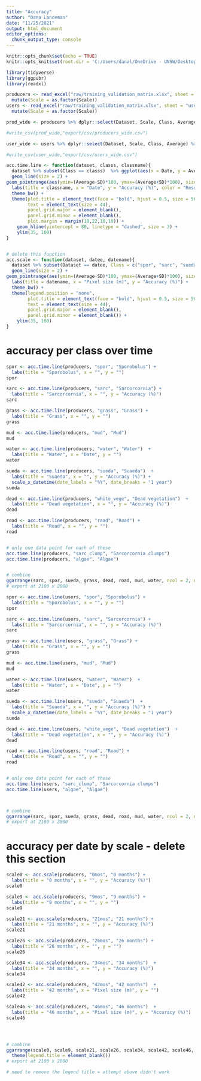 ```yaml
---
title: "Accuracy"
author: "Dana Lanceman"
date: "11/25/2021"
output: html_document
editor_options: 
  chunk_output_type: console
---
```


```r
knitr::opts_chunk$set(echo = TRUE)
knitr::opts_knit$set(root.dir = 'C:/Users/danal/OneDrive - UNSW/Desktop/WRL/R')
```


```r
library(tidyverse)
library(ggpubr)
library(readxl)
```

```r
producers <- read_excel("raw/training_validation_matrix.xlsx", sheet = "producers") %>% 
  mutate(Scale = as.factor(Scale))
users <- read_excel("raw/training_validation_matrix.xlsx", sheet = "users")  %>% 
  mutate(Scale = as.factor(Scale))
```


```r
prod_wide <- producers %>% dplyr::select(Dataset, Scale, Class, Average) %>% pivot_wider(names_from = Class, values_from = Average)

#write_csv(prod_wide,"export/csv/producers_wide.csv")

user_wide <- users %>% dplyr::select(Dataset, Scale, Class, Average) %>% pivot_wider(names_from = Class, values_from = Average)

#write_csv(user_wide,"export/csv/users_wide.csv")
```


```r
acc.time.line <- function(dataset, classs, classname){
  dataset %>% subset(Class == classs)  %>% ggplot(aes(x = Date, y = Average*100, color = Scale)) +
  geom_line(size = 2) + 
geom_pointrange(aes(ymin=(Average-SD)*100, ymax=(Average+SD)*100), size = 2) + 
  labs(title = classname, x = "Date", y = "Accuracy (%)", color = "Resolution (m)") +
  theme_bw() +
  theme(plot.title = element_text(face = "bold", hjust = 0.5, size = 56),
        text = element_text(size = 44),
        panel.grid.major = element_blank(),
        panel.grid.minor = element_blank(),
        plot.margin = margin(10,22,10,10)) +
    geom_hline(yintercept = 80, linetype = "dashed", size = 3) +
    ylim(35, 100)
}


# delete this function
acc.scale <- function(dataset, datee, datename){
  dataset %>% subset(Dataset == datee, Class = c("spor", "sarc", "sueda"))  %>% ggplot(aes(x = Scale, y = Average*100, color = Class)) +
  geom_line(size = 2) + 
geom_pointrange(aes(ymin=(Average-SD)*100, ymax=(Average+SD)*100), size = 2) + 
  labs(title = datename, x = "Pixel size (m)", y = "Accuracy (%)") +
  theme_bw() +
  theme(legend.position = "none",
        plot.title = element_text(face = "bold", hjust = 0.5, size = 56),
        text = element_text(size = 44),
        panel.grid.major = element_blank(),
        panel.grid.minor = element_blank()) +
    ylim(35, 100)
}
```


# accuracy per class over time

```r
spor <- acc.time.line(producers, "spor", "Sporobolus") +
  labs(title = "Sporobolus", x = "", y = "")
spor

sarc <- acc.time.line(producers, "sarc", "Sarcorcornia") +
  labs(title = "Sarcorcornia", x = "", y = "Accuracy (%)") 
sarc

grass <- acc.time.line(producers, "grass", "Grass") +
  labs(title = "Grass", x = "", y = "")
grass

mud <- acc.time.line(producers, "mud", "Mud")
mud

water <- acc.time.line(producers, "water", "Water")  +
  labs(title = "Water", x = "Date", y = "")
water

sueda <- acc.time.line(producers, "sueda", "Suaeda")  +
  labs(title = "Suaeda", x = "", y = "Accuracy (%)") +
  scale_x_datetime(date_labels = "%Y", date_breaks = "1 year")
sueda

dead <- acc.time.line(producers, "white_vege", "Dead vegetation")  +
  labs(title = "Dead vegetation", x = "", y = "Accuracy (%)") 
dead

road <- acc.time.line(producers, "road", "Road") +
  labs(title = "Road", x = "", y = "")
road 


# only one data point for each of these
acc.time.line(producers, "sarc_clump", "Sarcorcornia clumps")
acc.time.line(producers, "algae", "Algae") 


# combine
ggarrange(sarc, spor, sueda, grass, dead, road, mud, water, ncol = 2, nrow = 4, common.legend = TRUE, legend = "bottom") 
# export at 2100 x 2800

```



```r
spor <- acc.time.line(users, "spor", "Sporobolus") +
  labs(title = "Sporobolus", x = "", y = "")
spor

sarc <- acc.time.line(users, "sarc", "Sarcorcornia") +
  labs(title = "Sarcorcornia", x = "", y = "Accuracy (%)") 
sarc

grass <- acc.time.line(users, "grass", "Grass") +
  labs(title = "Grass", x = "", y = "")
grass

mud <- acc.time.line(users, "mud", "Mud")
mud

water <- acc.time.line(users, "water", "Water")  +
  labs(title = "Water", x = "Date", y = "")
water

sueda <- acc.time.line(users, "sueda", "Suaeda")  +
  labs(title = "Suaeda", x = "", y = "Accuracy (%)") +
  scale_x_datetime(date_labels = "%Y", date_breaks = "1 year")
sueda

dead <- acc.time.line(users, "white_vege", "Dead vegetation")  +
  labs(title = "Dead vegetation", x = "", y = "Accuracy (%)") 
dead

road <- acc.time.line(users, "road", "Road") +
  labs(title = "Road", x = "", y = "")
road 


# only one data point for each of these
acc.time.line(users, "sarc_clump", "Sarcorcornia clumps")
acc.time.line(users, "algae", "Algae") 



# combine
ggarrange(sarc, spor, sueda, grass, dead, road, mud, water, ncol = 2, nrow = 4, common.legend = TRUE, legend = "bottom") 
# export at 2100 x 2800
```


# accuracy per date by scale - delete this section


```r
scale0 <- acc.scale(producers, "0mos", "0 months") +
  labs(title = "0 months", x = "", y = "Accuracy (%)")
scale0

scale9 <- acc.scale(producers, "9mos", "9 months") +
  labs(title = "9 months", x = "", y = "") 
scale9

scale21 <- acc.scale(producers, "21mos", "21 months") +
  labs(title = "21 months", x = "", y = "Accuracy (%)")
scale21

scale26 <- acc.scale(producers, "26mos", "26 months") +
  labs(title = "26 months", x = "", y = "")
scale26

scale34 <- acc.scale(producers, "34mos", "34 months")  +
  labs(title = "34 months", x = "", y = "Accuracy (%)")
scale34

scale42 <- acc.scale(producers, "42mos", "42 months")  +
  labs(title = "42 months", x = "Pixel size (m)", y = "") 
scale42

scale46 <- acc.scale(producers, "46mos", "46 months")  +
  labs(title = "46 months", x = "Pixel size (m)", y = "Accuracy (%)") 
scale46




# combine
ggarrange(scale0, scale9, scale21, scale26, scale34, scale42, scale46, ncol = 2, nrow = 4, common.legend = TRUE, legend = "bottom") + 
  theme(legend.title = element_blank())
# export at 2100 x 2800

# need to remove the legend title = attempt above didn't work
```

